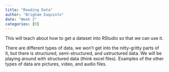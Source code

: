 ```yaml
---
title: "Reading Data"
author: "Brigham Eaquinto"
date: "Week 2"
categories: [R]
---
```



This will teach about how to get a dataset into RStudio so that we can use it. 

There are different types of data, we won't get into the nitty-gritty parts of it, but there is structured, semi-structured, and ustructured data. We will be playing around with structured data (think excel files). Examples of the other types of data are pictures, video, and audio files. 

